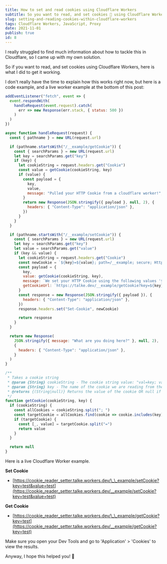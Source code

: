 ```yaml
---
title: How to set and read cookies using Cloudflare Workers
subtitle: So you want to read, and set cookies 🍪 using Cloudflare Workers? Well, you're in the right place!
slug: setting-and-reading-cookies-within-cloudflare-workers
tags: Cloudflare Workers, JavaScript, Proxy
date: 2021-11-01
publish: true
id: 8
---
```


I really struggled to find much information about how to tackle this in Cloudflare, so I came up with my own solution.

So if you want to read, and set cookies using Cloudflare Workers, here is what I did to get it working.

I don't really have the time to explain how this works right now, but here is a code example, and a live worker example at the bottom of this post:

```js
addEventListener("fetch", event => {
  event.respondWith(
    handleRequest(event.request).catch(
      err => new Response(err.stack, { status: 500 })
    )
  )
})

async function handleRequest(request) {
  const { pathname } = new URL(request.url)

  if (pathname.startsWith("/__example/getCookie")) {
    const { searchParams } = new URL(request.url)
    let key = searchParams.get("key")
    if (key) {
      let cookieString = request.headers.get("Cookie")
      const value = getCookie(cookieString, key)
      if (value) {
        const payload = {
          key,
          value,
          message: "Pulled your HTTP Cookie from a cloudflare worker!",
        }
        return new Response(JSON.stringify({ payload }, null, 2), {
          headers: { "Content-Type": "application/json" },
        })
      }
    }
  }

  if (pathname.startsWith("/__example/setCookie")) {
    const { searchParams } = new URL(request.url)
    let key = searchParams.get("key")
    let value = searchParams.get("value")
    if (key && value) {
      let cookieString = request.headers.get("Cookie")
      const newCookie = `${key}=${value}; path=/__example; secure; HttpOnly; SameSite=Strict`
      const payload = {
        key,
        value: getCookie(cookieString, key),
        message: `We set your HTTP Cookie using the following values '${key}/${value}.`,
        getCookieUrl: `https://talke.dev/__example/getCookie?key=${key}`,
      }
      const response = new Response(JSON.stringify({ payload }), {
        headers: { "Content-Type": "application/json" },
      })
      response.headers.set("Set-Cookie", newCookie)

      return response
    }
  }

  return new Response(
    JSON.stringify({ message: "What are you doing here?" }, null, 2),
    {
      headers: { "Content-Type": "application/json" },
    }
  )
}

/**
 * Takes a cookie string
 * @param {String} cookieString - The cookie string value: "val=key; val2=key2; val3=key3;"
 * @param {String} key - The name of the cookie we are reading from the cookie string
 * @returns {(String|null)} Returns the value of the cookie OR null if nothing was found.
 */
function getCookie(cookieString, key) {
  if (cookieString) {
    const allCookies = cookieString.split("; ")
    const targetCookie = allCookies.find(cookie => cookie.includes(key))
    if (targetCookie) {
      const [_, value] = targetCookie.split("=")
      return value
    }
  }

  return null
}
```

Here is a live Cloudflare Worker example.

**Set Cookie**

- [https://cookie_reader_setter.talke.workers.dev/\_\_example/setCookie?key=test&value=test](https://cookie_reader_setter.talke.workers.dev/__example/setCookie?key=test&value=test)

**Get Cookie**

- [https://cookie_reader_setter.talke.workers.dev/\_\_example/getCookie?key=test](https://cookie_reader_setter.talke.workers.dev/__example/getCookie?key=test)

Make sure you open your Dev Tools and go to 'Application' > 'Cookies' to view the results.

Anyway, I hope this helped you! 🍻
